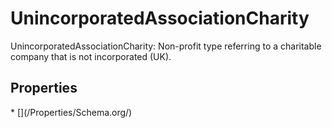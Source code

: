   
# UnincorporatedAssociationCharity

UnincorporatedAssociationCharity: Non-profit type referring to a charitable company that is not incorporated (UK).

## Properties

<Grid>
* [](/Properties/Schema.org/)
</Grid>

